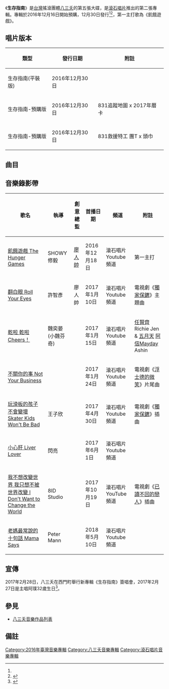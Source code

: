 {{Album infobox | <!-- See Wikipedia:WikiProject_Albums -->
|  Name        = 生存指南
|  Type        = [[專輯|專輯]]
|  Artist      = [[八三夭|八三夭]]
|  Cover       =
|  Released    = 2016年12月30日<ref name="fan">[http://skymusic.com.hk/?p=66170 八三夭樂團 "生存指南"專輯 平裝版] {{Wayback|url=http://skymusic.com.hk/?p=66170 |date=20210224181348 }}，2017年3月3日 (日) 06:41 (UTC+8)查閱{{zh-hant}}</ref>
|  Recorded    = 2015年－2016年
|  Genre       = [[國語流行音樂|國語流行音樂]]
|  Length      =  分 秒
|  Label       = [[滾石唱片|滾石唱片]]<ref>[https://www.ccr.com.tw/goods/336402 佳佳唱片>八三夭 / 生存指南] {{Wayback|url=https://www.ccr.com.tw/goods/336402 |date=20190511071521 }}{{zh-tw}}</ref>
|  Number      = 
|  Producer    = 見[[#曲目|曲目列表]]
|  Last album  = [[大逃殺_(八三夭音樂專輯)|大逃殺]]<br />（2014年）
|  This album  = '''生存指南'''<br />（2016年）
|  Next album  = [[一事無成的偉大_自選作品輯|一事無成的偉大 自選作品輯]]<br />（2019年）
}}

《'''生存指南'''》是[[台灣|台灣]]搖滾團體[[八三夭|八三夭]]的第五張大碟，是[[滾石唱片|滾石唱片]]推出的第二張專輯。專輯於2016年12月16日開始預購，12月30日發行<ref name="fan"/><ref>{{cite news|author=關韶文、李毓康|title=專訪／八三夭小橘結婚！阿璞「嫁給窮酸樂團很有勇氣|url=http://star.ettoday.net/news/839320|accessdate=2016-12-30|newspaper=《[[ETtoday新聞雲|ETtoday新聞雲]]》|language=zh-tw|date=2017-03-04|archive-date=2017-03-04|archive-url=https://web.archive.org/web/20170304201344/http://star.ettoday.net/news/839320|dead-url=no}}</ref>，第一主打歌為《飢餓遊戲》。

== 唱片版本 ==
{| class="wikitable"
! 類型
! 發行日期
! 附註
|-
| 生存指南(平裝版)
| 2016年12月30日
| 
|-
| 生存指南-預購版
| 2016年12月30日
| 831追蹤地圖 x 2017年曆卡
|-
| 生存指南-預購版
| 2016年12月30日
| 831救援特工 團T x 頭巾
|}

==曲目==
{{Tracklist
| headline = 
| total_length = 40:55

| all_writing = 阿璞
| all_arranger = [[八三夭|八三夭]]
| all_producer = 八三夭

| longnote_column = yes

| title1 = 生存指南-使用說明 <br>(Survival Guide: Instructions)
| note1 = 
| longnote1 = 
| extra1 = 
| length1 =1:03

| title2 = 飢餓遊戲 <br>(The Hunger Games)
| note2 = 
| longnote2 =第一主打
| extra2 = 
| length2 =3:50

| title3 = 玩滑板的孩子不會變壞 <br>(Skater Kids Won't Be Bad)
| note3 = 
| longnote3 = 三立電視劇<[[獨家保鑣|獨家保鑣]]>插曲,第五主打
| extra3 = 
| length3 =3:03

| title4 = 不關你的事 <br>(Not Your Business)
| note4 = 
| longnote4 = 三立電視劇<[[浮士德的微笑|浮士德的微笑]]>片尾曲,第四主打
| extra4 = 
| length4 =3:57

| title5 = 乾啦 乾啦 <br>(Cheers!)
| note5 = 
| longnote5 = （Feat. [[任賢齊|任賢齊]] Richie Jen & [[五月天|五月天]] [[陳信宏|阿信]] Mayday AShin）,第三主打
| extra5 = 
| length5 =3:00

| title6 = 老媽最常說的十句話 <br>(Mama Says)
| note6 = 
| longnote6 = 第八主打
| extra6 = 
| length6 =4:43

| title7 = 小心肝 <br>(Liver Lover)
| note7 = 
| longnote7 = 第六主打
| lyrics7 = 
| extra7 = 
| length7 =3:57

| title8 = 翻白眼 <br>(Roll Your Eyes)
| note8 = 
| longnote8 = 三立電視劇<獨家保鑣>片頭曲,第二主打
| lyrics8 = 
| extra8 = 
| length8 =3:14

| title9 = 廢話語錄 <br>(Quotes of Bullshit)
| note9 = 
| longnote9 = 
| extra9 = 
| length9 =4:44 

| title10 = 我不想改變世界 我只想不被世界改變 <br>(I Don't Want to Change the World)
| note10 = 
| longnote10 = 三立電視劇<[[已讀不回的戀人|已讀不回的戀人]]>插曲,第七主打
| extra10 = 
| length10 =3:48

| title11 = 黎明來臨前的夜晚總是最黑暗 <br>(Before Dawn)
| note11 = 
| longnote11 = 
| extra11 = 
| length11 =1:00

| title12 = 世界上最危險的東西就是希望 <br>(The Most Dangerous Stuff in the World)
| note12 = 
| longnote12 = 
| extra12 = 
| length12 =4:14

}}

==音樂錄影帶==
{| class="wikitable"
! 歌名 !! 執導 !! 創意總監 !! 首播日期 !! 頻道 !! 附註
|-
| [https://www.youtube.com/watch?v=Fw_h2gQtubg 飢餓遊戲 The Hunger Games] {{Wayback|url=https://www.youtube.com/watch?v=Fw_h2gQtubg |date=20201223055550 }}|| SHOWY 修毅 ||[[廖人帥|廖人帥]] ||2016年12月18日|| 滾石唱片Youtube頻道 || 第一主打
|-
| [https://www.youtube.com/watch?v=qYocfeODeEM 翻白眼 Roll Your Eyes] {{Wayback|url=https://www.youtube.com/watch?v=qYocfeODeEM |date=20200427074147 }}|| 許智彥 ||廖人帥||2017年1月10日|| 滾石唱片Youtube頻道 || 電視劇《[[獨家保鑣|獨家保鑣]]》主題曲 
|-
| [https://www.youtube.com/watch?v=e0k-EM6zJ10 乾啦 乾啦 Cheers！] {{Wayback|url=https://www.youtube.com/watch?v=e0k-EM6zJ10 |date=20200820182651 }}|| 魏奕晏(小魏芬奇)||  ||2017年1月15日|| 滾石唱片Youtube頻道 || [[任賢齊|任賢齊]] Richie Jen & [[五月天|五月天]] [[陳信宏|阿信]]Mayday Ashin 
|-
| [https://www.youtube.com/watch?v=o5bMvBVhnWQ 不關你的事 Not Your Business] {{Wayback|url=https://www.youtube.com/watch?v=o5bMvBVhnWQ |date=20210123153752 }}||   ||  ||2017年1月24日|| 滾石唱片Youtube頻道 ||  電視劇《[[浮士德的微笑|浮士德的微笑]]》片尾曲
|-
| [https://www.youtube.com/watch?v=-LardbFg558 玩滑板的孩子不會變壞  Skater Kids Won't Be Bad] {{Wayback|url=https://www.youtube.com/watch?v=-LardbFg558 |date=20200301091031 }}||王子欣|| ||2017年4月30日|| 滾石唱片Youtube頻道 || 電視劇《[[獨家保鑣|獨家保鑣]]》插曲
|-
| [https://www.youtube.com/watch?v=BWHg9jUCAxI 小心肝  Liver Lover] {{Wayback|url=https://www.youtube.com/watch?v=BWHg9jUCAxI |date=20210702192754 }}||閃亮|| ||2017年6月1日||滾石唱片Youtube頻道||
|-
| [https://www.youtube.com/watch?v=uHrcAx-bETE 我不想改變世界 我只想不被世界改變  I Don't Want to Change the World] {{Wayback|url=https://www.youtube.com/watch?v=uHrcAx-bETE |date=20210201211409 }}||8ID Studio|| ||2017年10月19日||滾石唱片YouTube頻道||電視劇《[[已讀不回的戀人|已讀不回的戀人]]》插曲
|-
|[https://www.youtube.com/watch?v=amLM8pxaSx0 老媽最常說的十句話 Mama Says] {{Wayback|url=https://www.youtube.com/watch?v=amLM8pxaSx0 |date=20211005234901 }}|| Peter Mann || ||2018年5月10日|| 滾石唱片Youtube頻道||
|}

== 宣傳 ==
2017年2月28日，八三夭在西門町舉行新專輯《生存指南》簽唱會，2017年2月27日是主唱阿璞32歲生日<ref>{{cite news|author=陳慧玲、王文麟|title=阿璞慶生憶插尿管之痛 慶幸護士沒那麼A|url=http://ent.ltn.com.tw/news/breakingnews/1988805|accessdate=2017-02-28|newspaper=《[[自由時報|自由時報]]》|language=zh-tw|date=2017-03-04|archive-date=2018-12-08|archive-url=https://web.archive.org/web/20181208052849/http://ent.ltn.com.tw/news/breakingnews/1988805|dead-url=no}}</ref>。

== 參見 ==
* [[八三夭音樂作品列表|八三夭音樂作品列表]]

== 備註 ==
<div class="references-small">
<references></references>
</div>

{{臺灣八三夭樂團}}
{{Portal bar|台灣|音樂}}
[[Category:2016年臺灣音樂專輯|Category:2016年臺灣音樂專輯]]
[[Category:八三夭音樂專輯|Category:八三夭音樂專輯]]
[[Category:滾石唱片音樂專輯|Category:滾石唱片音樂專輯]]